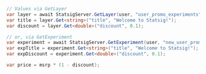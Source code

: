 ```csharp
// Values via GetLayer
var layer = await StatsigServer.GetLayer(user, "user_promo_experiments");
var title = layer.Get<string>("title", "Welcome to Statsig!");
var discount = layer.Get<double>("discount", 0.1);

// or, via GetExperiment
var experiment = await StatsigServer.GetExperiment(user, "new_user_promo");
var expTitle = experiment.Get<string>("title", "Welcome to Statsig!");
var expDiscount = experiment.Get<double>("discount", 0.1);

var price = msrp * (1 - discount);
```

